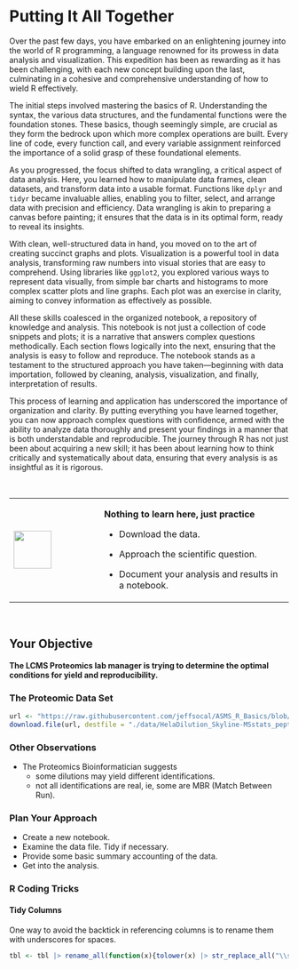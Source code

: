 # Putting It All Together

Over the past few days, you have embarked on an enlightening journey into the world of R programming, a language renowned for its prowess in data analysis and visualization. This expedition has been as rewarding as it has been challenging, with each new concept building upon the last, culminating in a cohesive and comprehensive understanding of how to wield R effectively.

The initial steps involved mastering the basics of R. Understanding the syntax, the various data structures, and the fundamental functions were the foundation stones. These basics, though seemingly simple, are crucial as they form the bedrock upon which more complex operations are built. Every line of code, every function call, and every variable assignment reinforced the importance of a solid grasp of these foundational elements.

As you progressed, the focus shifted to data wrangling, a critical aspect of data analysis. Here, you learned how to manipulate data frames, clean datasets, and transform data into a usable format. Functions like `dplyr` and `tidyr` became invaluable allies, enabling you to filter, select, and arrange data with precision and efficiency. Data wrangling is akin to preparing a canvas before painting; it ensures that the data is in its optimal form, ready to reveal its insights.

With clean, well-structured data in hand, you moved on to the art of creating succinct graphs and plots. Visualization is a powerful tool in data analysis, transforming raw numbers into visual stories that are easy to comprehend. Using libraries like `ggplot2`, you explored various ways to represent data visually, from simple bar charts and histograms to more complex scatter plots and line graphs. Each plot was an exercise in clarity, aiming to convey information as effectively as possible.

All these skills coalesced in the organized notebook, a repository of knowledge and analysis. This notebook is not just a collection of code snippets and plots; it is a narrative that answers complex questions methodically. Each section flows logically into the next, ensuring that the analysis is easy to follow and reproduce. The notebook stands as a testament to the structured approach you have taken—beginning with data importation, followed by cleaning, analysis, visualization, and finally, interpretation of results.

This process of learning and application has underscored the importance of organization and clarity. By putting everything you have learned together, you can now approach complex questions with confidence, armed with the ability to analyze data thoroughly and present your findings in a manner that is both understandable and reproducible. The journey through R has not just been about acquiring a new skill; it has been about learning how to think critically and systematically about data, ensuring that every analysis is as insightful as it is rigorous.

\

+---------------------------------+---------------------------------------------------------------------+
| ![](images/03.png){height="68"} | **Nothing to learn here, just practice**                            |
|                                 |                                                                     |
|                                 | -   Download the data.                                              |
|                                 |                                                                     |
|                                 | -   Approach the scientific question.                               |
|                                 |                                                                     |
|                                 | -   Document your analysis and results in a notebook.               |
+---------------------------------+---------------------------------------------------------------------+

\

## Your Objective {-}
__The LCMS Proteomics lab manager is trying to determine the optimal conditions for yield and reproducibility.__

### The Proteomic Data Set {-}
```r
url <- "https://raw.githubusercontent.com/jeffsocal/ASMS_R_Basics/blob/main/data/HelaDilution_Skyline-MSstats_peptides.csv.zip"
download.file(url, destfile = "./data/HelaDilution_Skyline-MSstats_peptides.csv.zip")
```

### Other Observations {-}
- The Proteomics Bioinformatician suggests 
  - some dilutions may yield different identifications.
  - not all identifications are real, ie, some are MBR (Match Between Run).

### Plan Your Approach {-}
- Create a new notebook.
- Examine the data file. Tidy if necessary.
- Provide some basic summary accounting of the data.
- Get into the analysis.

### R Coding Tricks {-}

#### Tidy Columns {-}
One way to avoid the backtick in referencing columns is to rename them with underscores for spaces.  
```r
tbl <- tbl |> rename_all(function(x){tolower(x) |> str_replace_all("\\s+", "_")})
```